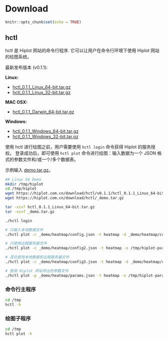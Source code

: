 # Download

```r
knitr::opts_chunk$set(echo = TRUE)
```
## hctl

hctl 是 Hiplot 网站的命令行程序. 它可以让用户在命令行环境下使用 Hiplot 网站的绘图系统。

最新发布版本 (v0.1.1):

**Linux:**

- [hctl_0.1.1_Linux_64-bit.tar.gz](https://hiplot.com.cn/download/hctl/v0.1.1/hctl_0.1.1_Linux_64-bit.tar.gz)
- [hctl_0.1.1_Linux_32-bit.tar.gz](https://hiplot.com.cn/download/hctl/v0.1.1/hctl_0.1.1_Linux_32-bit.tar.gz)

**MAC OSX:**

- [hctl_0.1.1_Darwin_64-bit.tar.gz](https://hiplot.com.cn/download/hctl/v0.1.1/hctl_0.1.1_Darwin_64-bit.tar.gz)


**Windows:**

- [hctl_0.1.1_Windows_64-bit.tar.gz](https://hiplot.com.cn/download/hctl/v0.1.1/hctl_0.1.1_Windows_64-bit.tar.gz)
- [hctl_0.1.1_Windows_32-bit.tar.gz](https://hiplot.com.cn/download/hctl/v0.1.1/hctl_0.1.1_Windows_32-bit.tar.gz)

使用 hctl 进行绘图之前，用户需要使用 `hctl login` 命令获得 Hiplot 的服务授权。 登录成功后，即可使用 `hctl plot` 命令进行绘图：输入数据为一个 JSON 格式的参数文件和/或一个/多个数据表。

示例输入 [demo.tar.gz](https://hiplot.com.cn/download/hctl/_demo.tar.gz)。

```bash
## Linux 64 Demo
mkdir /tmp/hiplot
cd /tmp/hiplot
wget https://hiplot.com.cn/download/hctl/v0.1.1/hctl_0.1.1_Linux_64-bit.tar.gz
wget https://hiplot.com.cn/download/hctl/_demo.tar.gz

tar -xzvf hctl_0.1.1_Linux_64-bit.tar.gz
tar -xzvf _demo.tar.gz

./hctl login

# 只输入本地数据文件
./hctl plot -c _demo/heatmap/config.json -t heatmap -d _demo/heatmap/countData.txt,_demo/heatmap/sampleInfo.txt,_demo/heatmap/geneInfo.txt -o /tmp/hiplot-pure-data-mode

# 只使用远程服务器文件
./hctl plot -c _demo/heatmap/config2.json -t heatmap -o /tmp/hiplot-pure-remote-data-mode

# 混合使用本地数据和远程服务器文件
./hctl plot -c _demo/heatmap/config3.json -t heatmap -d _demo/heatmap/countData.txt,,_demo/heatmap/geneInfo.txt -o /tmp/hiplot-mixed-mode

# 使用 Hiplot 网站导出的参数文件
./hctl plot -p _demo/heatmap/params.json -t heatmap -o /tmp/hiplot-params-mode
```

### 命令行主程序

```bash
cd /tmp
hctl -h
```

### 绘图子程序

```bash
cd /tmp
hctl plot -h
```
